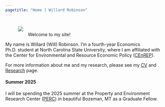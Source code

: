 ```yaml
---
pagetitle: "Home | Willard Robinson"
---
```

<meta name="google-site-verification" content="apxfYeosxqOM5sqd5ri-fn1RF0FpUE1oWwMbxMH9Rkg" />

<style>
  figure {
    margin-right: 15px;
    text-align: center;
    float: left; 
  }

  figure img {
    /* Maintain aspect ratio */
    height: auto;
    /* Remove any extra space below the image */
    display: block;
  }
  
  /* Style for the caption */
   
  figcaption {
    /* Optional: Add a background color to improve readability */
    /*background-color: rgba(0, 0, 0, 0.7);
    /* Optional: Set text color */
    /*  color: #fff;
    /* Optional: Add padding for better aesthetics */
    /*  padding: 10px;
    box-sizing: border-box;
    /* Include padding in the width */
    display: block;
    /* Ensure the caption is a block-level element */
    /* Add space between the image and the caption */
    margin-top: 5px;
  }

</style>

<figure style= "max-width: 33%;" margin = "20">
  <img src="images/robinson-headshot.jpg">
</figure>

<br>

Welcome to my site!

My name is Willard (Will) Robinson. I'm a fourth-year Economics Ph.D. student at North Carolina State University, where I am affiliated with the Center for Environmental and Resource Economic Policy ([CEnREP](https://cenrep.ncsu.edu/person/willard-robinson/)).

For more information about me and my research, please see my [CV](cv.html) and [Research](research.html) page.

#### Summer 2025

I will be spending the 2025 summer at the Property and Environment Research Center (<a href="https://perc.org/" target="_blank">PERC</a>) in beautiful Bozeman, MT as a Graduate Fellow.
